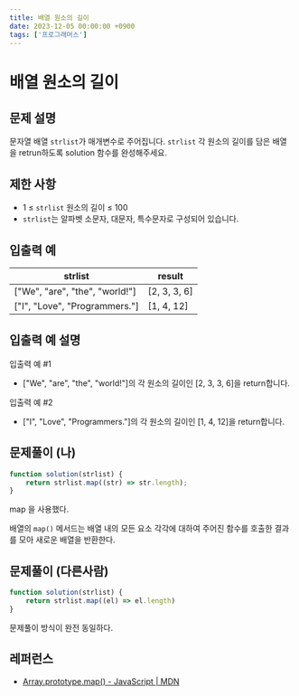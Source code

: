 ```yaml
---
title: 배열 원소의 길이
date: 2023-12-05 00:00:00 +0900
tags: ['프로그래머스']
---
```


# 배열 원소의 길이

## 문제 설명

문자열 배열 `strlist`가 매개변수로 주어집니다. `strlist` 각 원소의 길이를 담은 배열을 retrun하도록 solution 함수를 완성해주세요.

## 제한 사항

- 1 ≤ `strlist` 원소의 길이 ≤ 100
- `strlist`는 알파벳 소문자, 대문자, 특수문자로 구성되어 있습니다.

## 입출력 예

| strlist | result |
| --- | --- |
| ["We", "are", "the", "world!"] | [2, 3, 3, 6] |
| ["I", "Love", "Programmers."] | [1, 4, 12] |

## 입출력 예 설명

입출력 예 #1

- ["We", "are", "the", "world!"]의 각 원소의 길이인 [2, 3, 3, 6]을 return합니다.

입출력 예 #2

- ["I", "Love", "Programmers."]의 각 원소의 길이인 [1, 4, 12]을 return합니다.

## 문제풀이 (나)

```jsx
function solution(strlist) {
    return strlist.map((str) => str.length);
}
```

map 을 사용했다.

배열의 `map()` 메서드는 배열 내의 모든 요소 각각에 대하여 주어진 함수를 호출한 결과를 모아 새로운 배열을 반환한다.

## 문제풀이 (다른사람)

```jsx
function solution(strlist) {
    return strlist.map((el) => el.length)
}
```

문제풀이 방식이 완전 동일하다.

## 레퍼런스

- [Array.prototype.map() - JavaScript | MDN](https://developer.mozilla.org/ko/docs/Web/JavaScript/Reference/Global_Objects/Array/map)